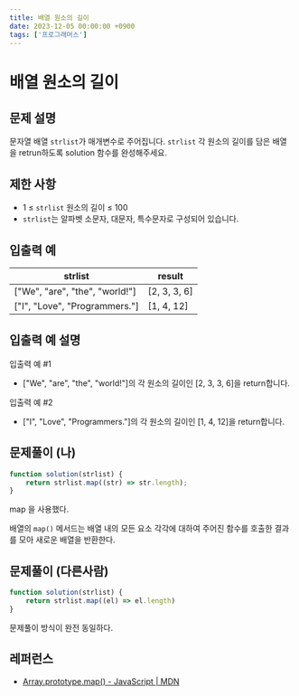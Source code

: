 ```yaml
---
title: 배열 원소의 길이
date: 2023-12-05 00:00:00 +0900
tags: ['프로그래머스']
---
```


# 배열 원소의 길이

## 문제 설명

문자열 배열 `strlist`가 매개변수로 주어집니다. `strlist` 각 원소의 길이를 담은 배열을 retrun하도록 solution 함수를 완성해주세요.

## 제한 사항

- 1 ≤ `strlist` 원소의 길이 ≤ 100
- `strlist`는 알파벳 소문자, 대문자, 특수문자로 구성되어 있습니다.

## 입출력 예

| strlist | result |
| --- | --- |
| ["We", "are", "the", "world!"] | [2, 3, 3, 6] |
| ["I", "Love", "Programmers."] | [1, 4, 12] |

## 입출력 예 설명

입출력 예 #1

- ["We", "are", "the", "world!"]의 각 원소의 길이인 [2, 3, 3, 6]을 return합니다.

입출력 예 #2

- ["I", "Love", "Programmers."]의 각 원소의 길이인 [1, 4, 12]을 return합니다.

## 문제풀이 (나)

```jsx
function solution(strlist) {
    return strlist.map((str) => str.length);
}
```

map 을 사용했다.

배열의 `map()` 메서드는 배열 내의 모든 요소 각각에 대하여 주어진 함수를 호출한 결과를 모아 새로운 배열을 반환한다.

## 문제풀이 (다른사람)

```jsx
function solution(strlist) {
    return strlist.map((el) => el.length)
}
```

문제풀이 방식이 완전 동일하다.

## 레퍼런스

- [Array.prototype.map() - JavaScript | MDN](https://developer.mozilla.org/ko/docs/Web/JavaScript/Reference/Global_Objects/Array/map)